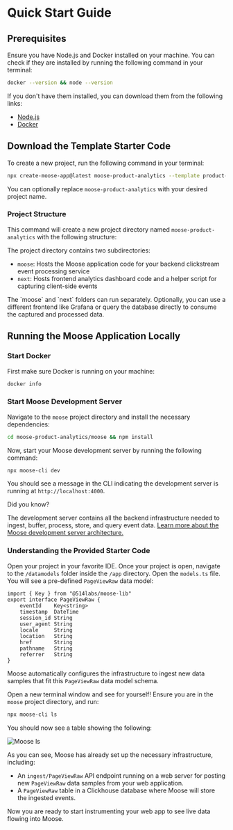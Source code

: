 
# Quick Start Guide

## Prerequisites

Ensure you have Node.js and Docker installed on your machine. You can check if they are installed by running the following command in your terminal:

```bash filename="terminal" copy
docker --version && node --version
```

If you don't have them installed, you can download them from the following links:

- [Node.js](https://nodejs.org/en/download/)
- [Docker](https://www.docker.com/products/docker-desktop)

## Download the Template Starter Code

To create a new project, run the following command in your terminal:

```bash filename="Terminal" copy
npx create-moose-app@latest moose-product-analytics --template product-analytics
```

You can optionally replace `moose-product-analytics` with your desired project name.

### Project Structure

This command will create a new project directory named `moose-product-analytics` with the following structure:

<FileTree>
  <FileTree.Folder name="moose-product-analytics" open>
    <FileTree.Folder name="moose">
      <FileTree.Folder name="app" open>
        <FileTree.Folder name="datamodels">
          <FileTree.File name="models.ts" />
        </FileTree.Folder>
        <FileTree.Folder name="functions">
          <FileTree.File name="PageViewRaw__PageViewProcessed.ts" />
        </FileTree.Folder>
        <FileTree.Folder name="blocks" />
        <FileTree.Folder name="apis" />
      </FileTree.Folder>
    </FileTree.Folder>
    <FileTree.Folder name="next">
      <FileTree.Folder name="app" />
      <FileTree.Folder name="public" open>
        <FileTree.File name="script.js" />
      </FileTree.Folder>
    </FileTree.Folder>
  </FileTree.Folder>
</FileTree>

The project directory contains two subdirectories:

- `moose`: Hosts the Moose application code for your backend clickstream event processing service
- `next`: Hosts frontend analytics dashboard code and a helper script for capturing client-side events

<Callout type="info">
  The `moose` and `next` folders can run separately. Optionally, you can use a
  different frontend like Grafana or query the database directly to consume the
  captured and processed data.
</Callout>

## Running the Moose Application Locally

### Start Docker

First make sure Docker is running on your machine:

```bash filename="terminal" copy
docker info
```

### Start Moose Development Server

Navigate to the `moose` project directory and install the necessary dependencies:

```bash filename="terminal" copy
cd moose-product-analytics/moose && npm install
```

Now, start your Moose development server by running the following command:

```bash filename="terminal" copy
npx moose-cli dev
```

You should see a message in the CLI indicating the development server is running at `http://localhost:4000`.

<Callout>
Did you know?

The development server contains all the backend infrastructure needed to ingest, buffer, process, store, and query event data. [Learn more about the Moose development server architecture.](/getting-started/architecture)

</Callout>

### Understanding the Provided Starter Code

Open your project in your favorite IDE. Once your project is open, navigate to the `/datamodels` folder inside the `/app` directory. Open the `models.ts` file. You will see a pre-defined `PageViewRaw` data model:

```tsx filename="moose/app/datamodels/models.ts" copy
import { Key } from "@514labs/moose-lib"
export interface PageViewRaw {
    eventId    Key<string>
    timestamp  DateTime
    session_id String
    user_agent String
    locale     String
    location   String
    href       String
    pathname   String
    referrer   String
}

```

Moose automatically configures the infrastructure to ingest new data samples that fit this `PageViewRaw` data model schema.

Open a new terminal window and see for yourself! Ensure you are in the `moose` project directory, and run:

```bash filename="terminal" copy
npx moose-cli ls
```

You should now see a table showing the following:

![Moose ls](/moose-ls-pa.png)

As you can see, Moose has already set up the necessary infrastructure, including:

- An `ingest/PageViewRaw` API endpoint running on a web server for posting new `PageViewRaw` data samples from your web application.
- A `PageViewRaw` table in a Clickhouse database where Moose will store the ingested events.

Now you are ready to start instrumenting your web app to see live data flowing into Moose.
